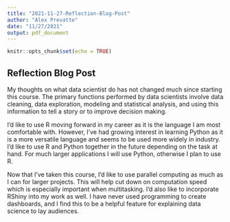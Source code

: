 ```yaml
---
title: "2021-11-27-Reflection-Blog-Post"
author: "Alex Prevatte"
date: "11/27/2021"
output: pdf_document
---
```


```r
knitr::opts_chunk$set(echo = TRUE)
```

## Reflection Blog Post

My thoughts on what data scientist do has not changed much since starting this course. The primary functions performed by data scientists involve data cleaning, data exploration, modeling and statistical analysis, and using this information to tell a story or to improve decision making.

I'd like to use R moving forward in my career as it is the language I am most comfortable with. However, I've had growing interest in learning Python as it is a more versatile language and seems to be used more widely in industry. I'd like to use R and Python together in the future depending on the task at hand. For much larger applications I will use Python, otherwise I plan to use R.  

Now that I've taken this course, I'd like to use parallel computing as much as I can for larger projects. This will help cut down on computation speed which is especially important when multitasking. I'd also like to incorporate RShiny into my work as well. I have never used programming to create dashboards, and I find this to be a helpful feature for explaining data science to lay audiences. 